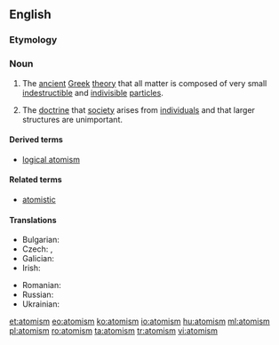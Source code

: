 ==English==
{{wikipedia}}

===Etymology===
{{suffix|atom|ism|lang=en}}

===Noun===
{{en-noun|~}}

# {{context|philosophy|lang=en}} The [[ancient]] [[Greek]] [[theory]] that all matter is composed of very small [[indestructible]] and [[indivisible]] [[particle]]s.
# {{context|philosophy|lang=en}} The [[doctrine]] that [[society]] arises from [[individual]]s and that larger structures are unimportant.

====Derived terms====
* [[logical atomism]]

====Related terms====
* [[atomistic]]

====Translations====
{{trans-top|ancient Greek theory}}
* Bulgarian: {{t|bg|атомизъм|m|sc=Cyrl}}
* Czech: {{t|cs|atomismus|m}}, {{t|cs|atomizmus|m}}
* Galician: {{t+|gl|atomismo|m}}
* Irish: {{t|ga|adamhachas|m}}
{{trans-mid}}
* Romanian: {{t+|ro|atomism|n}}
* Russian: {{t+|ru|атоми́зм|m}}
* Ukrainian: {{t+|uk|атомізм|m|sc=Cyrl}}
{{trans-bottom}}

[[et:atomism]]
[[eo:atomism]]
[[ko:atomism]]
[[io:atomism]]
[[hu:atomism]]
[[ml:atomism]]
[[pl:atomism]]
[[ro:atomism]]
[[ta:atomism]]
[[tr:atomism]]
[[vi:atomism]]